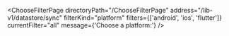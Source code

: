 

<ChooseFilterPage
  directoryPath="/ChooseFilterPage"
  address="/lib-v1/datastore/sync"
  filterKind="platform"
  filters={['android', 'ios', 'flutter']}
  currentFilter="all"
  message={'Choose a platform:'}
/>
